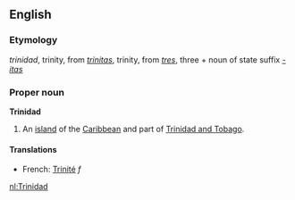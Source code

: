 ==English==
{{wikipedia}}
===Etymology===
{{Sp.}} ''trinidad'', trinity, from {{L.}} ''[[trinitas]]'', trinity, from ''[[tres]]'', three + noun of state suffix ''[[-itas]]''

===Proper noun===
'''Trinidad'''

#An [[island]] of the [[Caribbean]] and part of [[Trinidad and Tobago]].

====Translations====
*French: [[Trinité]] ''f''

[[nl:Trinidad]]